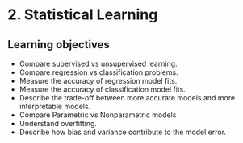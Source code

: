 # 2. Statistical Learning 

## Learning objectives

- Compare supervised vs unsupervised learning.
- Compare regression vs classification problems.
- Measure the accuracy of regression model fits.
- Measure the accuracy of classification model fits.
- Describe the trade-off between more accurate models and more interpretable models.
- Compare Parametric vs Nonparametric models
- Understand overfitting.
- Describe how bias and variance contribute to the model error.
